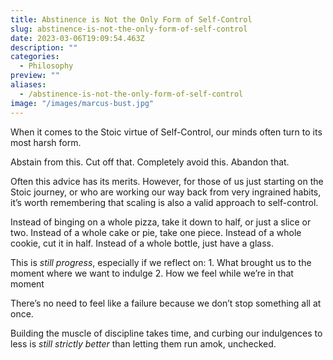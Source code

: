 ```yaml
---
title: Abstinence is Not the Only Form of Self-Control
slug: abstinence-is-not-the-only-form-of-self-control
date: 2023-03-06T19:09:54.463Z
description: ""
categories:
  - Philosophy
preview: ""
aliases: 
  - /abstinence-is-not-the-only-form-of-self-control
image: "/images/marcus-bust.jpg"
---
```


When it comes to the Stoic virtue of Self-Control, our minds often turn to its most harsh form.

Abstain from this. Cut off that. Completely avoid this. Abandon that. 

Often this advice has its merits. However, for those of us just starting on the Stoic journey, or who are working our way back from very ingrained habits, it's worth remembering that scaling is also a valid approach to self-control.

Instead of binging on a whole pizza, take it down to half, or just a slice or two. Instead of a whole cake or pie, take one piece. Instead of a whole cookie, cut it in half. Instead of a whole bottle, just have a glass.

This is *still progress*, especially if we reflect on: 
1. What brought us to the moment where we want to indulge
2. How we feel while we're in that moment
 
There's no need to feel like a failure because we don't stop something all at once.

Building the muscle of discipline takes time, and curbing our indulgences to less is *still strictly better* than letting them run amok, unchecked.